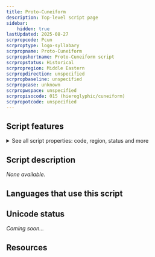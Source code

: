 ```yaml
---
title: Proto-Cuneiform
description: Top-level script page
sidebar:
    hidden: true
lastUpdated: 2025-08-27
scrpropcode: Pcun
scrproptype: logo-syllabary
scrpropname: Proto-Cuneiform
scrpropshortname: Proto-Cuneiform script
scrpropstatus: Historical
scrpropregion: Middle Eastern
scrpropdirection: unspecified
scrpropbaseline: unspecified
scrpropcase: unknown
scrpropwspace: unspecified
scrpropisocode: 015 (hieroglyphic/cuneiform)
scrpropotcode: unspecified
---
```



## Script features

<details>
<summary> See all script properties: code, region, status and more</summary>
<ScriptInfo />
</details>

## Script description

_None available._

## Languages that use this script

<WsList script='Pcun' wsMax='5' />

## Unicode status

_Coming soon..._

## Resources

<ScriptResources detailSummary='seemore' />

